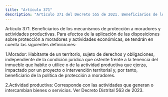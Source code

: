 ```yaml
---
title: "Artículo 371"
description: "Artículo 371 del Decreto 555 de 2021. Beneficiarios de los mecanismos de protección a moradores y actividades productivas."
---
```


Artículo 371. Beneficiarios de los mecanismos de protección a moradores y actividades productivas. Para efectos de la aplicación de las disposiciones sobre protección a moradores y actividades económicas, se tendrán en cuenta las siguientes definiciones:
 
1.Morador: Habitante de un territorio, sujeto de derechos y obligaciones, independiente de la condición jurídica que ostente frente a la tenencia del inmueble que habite o utilice o de la actividad productiva que ejerza, impactado por un proyecto o intervención territorial y, por tanto, beneficiario de la política de protección a moradores.
 
2.Actividad productiva: Corresponde con las actividades que generan o intercambian bienes o servicios.
Ver Decreto Distrital 563 de 2023.